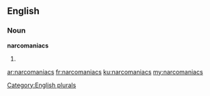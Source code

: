 ==English==

===Noun===
'''narcomaniacs'''

# {{plural of|narcomaniac}}

[[Category:English plurals]]

[[ar:narcomaniacs]]
[[fr:narcomaniacs]]
[[ku:narcomaniacs]]
[[my:narcomaniacs]]